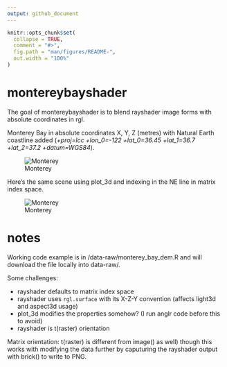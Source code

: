 ```yaml
---
output: github_document
---
```


<!-- README.md is generated from README.Rmd. Please edit that file -->

```r
knitr::opts_chunk$set(
  collapse = TRUE,
  comment = "#>",
  fig.path = "man/figures/README-",
  out.width = "100%"
)
```
# montereybayshader

The goal of montereybayshader is to blend rayshader image forms with absolute coordinates in rgl. 


Monterey Bay in absolute coordinates X, Y, Z (metres) with Natural Earth coastline added (*+proj=lcc +lon_0=-122 +lat_0=36.45 +lat_1=36.7 +lat_2=37.2 +datum=WGS84*). 

![Monterey](data-raw/montereybay_abscoords_LCC.png)

Here's the same scene using plot_3d and indexing in the NE line in matrix index space. 


![Monterey](data-raw/montereybay_relative_coords.png)


# notes

Working code example is in /data-raw/monterey_bay_dem.R and will download the file locally into data-raw/. 

Some challenges: 

* rayshader defaults to matrix index space
* rayshader uses `rgl.surface` with its X-Z-Y convention (affects light3d and aspect3d usage)
* plot_3d modifies the properties somehow? (I run anglr code before this to avoid)
* rayshader is t(raster) orientation 


Matrix orientation: t(raster) is different from image() as well) though this works with modifying the data further by caputuring the rayshader output with brick() to write to PNG. 

